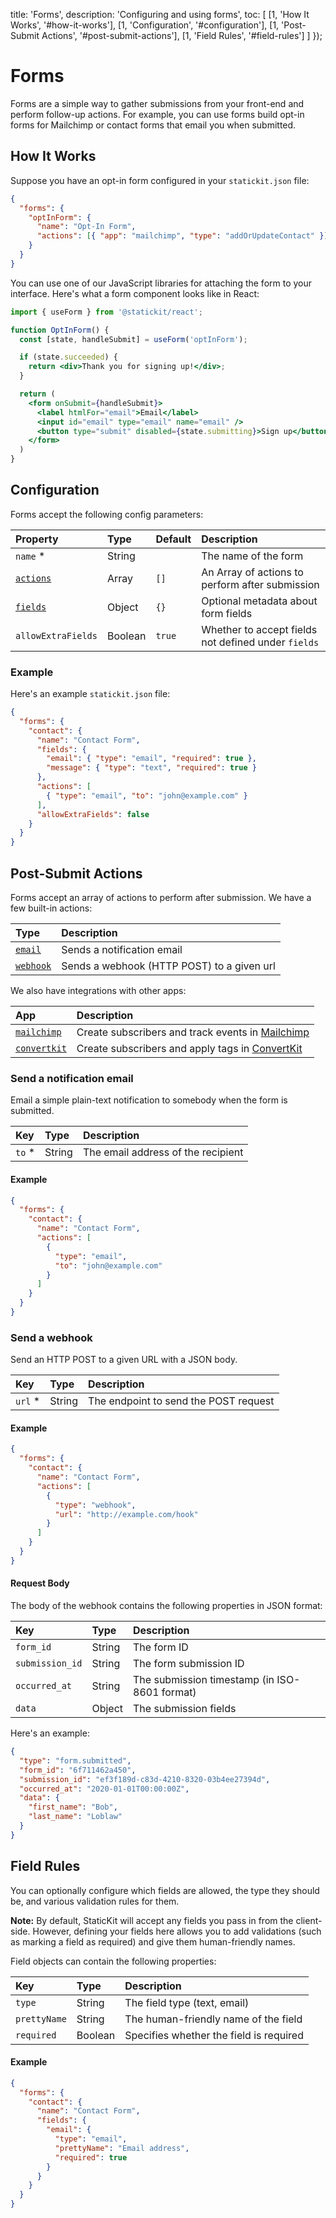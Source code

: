 
  title: 'Forms',
  description: 'Configuring and using forms',
  toc: [
    [1, 'How It Works', '#how-it-works'],
    [1, 'Configuration', '#configuration'],
    [1, 'Post-Submit Actions', '#post-submit-actions'],
    [1, 'Field Rules', '#field-rules']
  ]
});

# Forms

Forms are a simple way to gather submissions from your front-end and perform follow-up actions. For example, you can use forms build opt-in forms for Mailchimp or contact forms that email you when submitted.

## How It Works

Suppose you have an opt-in form configured in your `statickit.json` file:

```json
{
  "forms": {
    "optInForm": {
      "name": "Opt-In Form",
      "actions": [{ "app": "mailchimp", "type": "addOrUpdateContact" }]
    }
  }
}
```

You can use one of our JavaScript libraries for attaching the form to your interface. Here's what a form component looks like in React:

```jsx
import { useForm } from '@statickit/react';

function OptInForm() {
  const [state, handleSubmit] = useForm('optInForm');

  if (state.succeeded) {
    return <div>Thank you for signing up!</div>;
  }

  return (
    <form onSubmit={handleSubmit}>
      <label htmlFor="email">Email</label>
      <input id="email" type="email" name="email" />
      <button type="submit" disabled={state.submitting}>Sign up</button>
    </form>
  )
}
```

## Configuration

Forms accept the following config parameters:

| Property                      | Type                     | Default        | Description                                         |
| :---------------------------- | :----------------------- | :------------- | :-------------------------------------------------- |
| `name` *                      | String                   |                | The name of the form                                |
| [`actions`](#actions)         | Array                    | `[]`           | An Array of actions to perform after submission     |
| [`fields`](#fields)           | Object                   | `{}`           | Optional metadata about form fields                 |
| `allowExtraFields`            | Boolean                  | `true`         | Whether to accept fields not defined under `fields` |

### Example

Here's an example `statickit.json` file:

```json
{
  "forms": {
    "contact": {
      "name": "Contact Form",
      "fields": {
        "email": { "type": "email", "required": true },
        "message": { "type": "text", "required": true }
      },
      "actions": [
        { "type": "email", "to": "john@example.com" }
      ],
      "allowExtraFields": false
    }
  }
}
```

## Post-Submit Actions

Forms accept an array of actions to perform after submission. We have a few built-in actions:

| Type                              | Description                                                  |
| :-------------------------------- | :----------------------------------------------------------- |
| [`email`](#send-a-notification-email) | Sends a notification email                                   |
| [`webhook`](#send-a-webhook)      | Sends a webhook (HTTP POST) to a given url                   |

We also have integrations with other apps:

| App                                           | Description                                                               |
| :-------------------------------------------- | :------------------------------------------------------------------------ |
| [`mailchimp`](/docs/forms/actions/mailchimp)   | Create subscribers and track events in [Mailchimp](https://mailchimp.com) |
| [`convertkit`](/docs/forms/actions/convertkit) | Create subscribers and apply tags in [ConvertKit](https://convertkit.com) |

### Send a notification email

Email a simple plain-text notification to somebody when the form is submitted.

| Key                        | Type                     | Description                                                  |
| :------------------------- | :----------------------- | :----------------------------------------------------------- |
| `to` *                     | String                   | The email address of the recipient                           |

#### Example

```json
{
  "forms": {
    "contact": {
      "name": "Contact Form",
      "actions": [
        {
          "type": "email",
          "to": "john@example.com"
        }
      ]
    }
  }
}
```

### Send a webhook

Send an HTTP POST to a given URL with a JSON body.

| Key                        | Type                     | Description                                                  |
| :------------------------- | :----------------------- | :----------------------------------------------------------- |
| `url` *                    | String                   | The endpoint to send the POST request                        |

#### Example

```json
{
  "forms": {
    "contact": {
      "name": "Contact Form",
      "actions": [
        {
          "type": "webhook",
          "url": "http://example.com/hook"
        }
      ]
    }
  }
}
```

#### Request Body

The body of the webhook contains the following properties in JSON format:

| Key                        | Type                     | Description                                                  |
| :------------------------- | :----------------------- | :----------------------------------------------------------- |
| `form_id`                  | String                   | The form ID                                                  |
| `submission_id`            | String                   | The form submission ID                                       |
| `occurred_at`              | String                   | The submission timestamp (in ISO-8601 format)                |
| `data`                     | Object                   | The submission fields                                        |

Here's an example:

```json
{
  "type": "form.submitted",
  "form_id": "6f711462a450",
  "submission_id": "ef3f189d-c83d-4210-8320-03b4ee27394d",
  "occurred_at": "2020-01-01T00:00:00Z",
  "data": {
    "first_name": "Bob",
    "last_name": "Loblaw"
  }
}
```

## Field Rules

You can optionally configure which fields are allowed, the type they should be, and various validation rules for them.

**Note:** By default, StaticKit will accept any fields you pass in from the client-side. However, defining your fields here allows you to add validations (such as marking a field as required) and give them human-friendly names.

Field objects can contain the following properties:

| Key                                  | Type                   | Description                                                     |
| :----------------------------------- | :--------------------- | :-------------------------------------------------------------- |
| `type`                               | String                 | The field type (text, email)                                    |
| `prettyName`                         | String                 | The human-friendly name of the field                            |
| `required`                           | Boolean                | Specifies whether the field is required                         |

#### Example

```json
{
  "forms": {
    "contact": {
      "name": "Contact Form",
      "fields": {
        "email": {
          "type": "email",
          "prettyName": "Email address",
          "required": true
        }
      }
    }
  }
}
```
